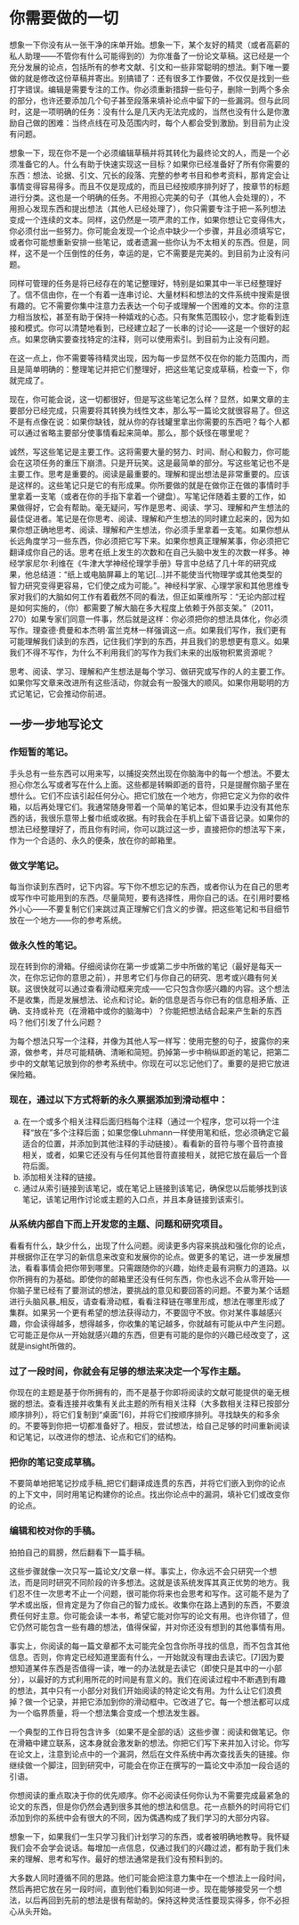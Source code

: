 # 你需要做的一切 {#wind}

想象一下你没有从一张干净的床单开始。想象一下，某个友好的精灵（或者高薪的私人助理——不管你有什么可能得到的）为你准备了一份论文草稿。这已经是一个充分发展的论点，包括所有的参考文献、引文和一些非常聪明的想法。剩下唯一要做的就是修改这份草稿并寄出。别搞错了：还有很多工作要做，不仅仅是找到一些打字错误。编辑是需要专注的工作。你必须重新措辞一些句子，删除一到两个多余的部分，也许还要添加几个句子甚至段落来填补论点中留下的一些漏洞。但与此同时，这是一项明确的任务：没有什么是几天内无法完成的，当然也没有什么是你激励自己做的困难：当终点线在可及范围内时，每个人都会受到激励。到目前为止没有问题。

想象一下，现在你不是一个必须编辑草稿并将其转化为最终论文的人，而是一个必须准备它的人。什么有助于快速实现这一目标？如果你已经准备好了所有你需要的东西：想法、论据、引文、冗长的段落、完整的参考书目和参考资料，那肯定会让事情变得容易得多。而且不仅是现成的，而且已经按顺序排列好了，按章节的标题进行分类。这也是一个明确的任务。不用担心完美的句子（其他人会处理的），不用担心发现东西和提出想法（其他人已经处理了），你只需要专注于把一系列想法变成一个连续的文本。同样，这仍然是一项严肃的工作，如果你想让它变得伟大，你必须付出一些努力。你可能会发现一个论点中缺少一个步骤，并且必须填写它，或者你可能想重新安排一些笔记，或者遗漏一些你认为不太相关的东西。但是，同样，这不是一个压倒性的任务，幸运的是，它不需要是完美的。到目前为止没有问题。

同样可管理的任务是将已经存在的笔记整理好，特别是如果其中一半已经整理好了。信不信由你，在一个有着一连串讨论、大量材料和想法的文件系统中搜索是很有趣的。它不需要你集中注意力去表达一个句子或理解一个困难的文本。你的注意力相当放松，甚至有助于保持一种嬉戏的心态。只有聚焦范围较小，您才能看到连接和模式。你可以清楚地看到，已经建立起了一长串的讨论——这是一个很好的起点。如果您确实要查找特定的注释，则可以使用索引。到目前为止没有问题。

在这一点上，你不需要等待精灵出现，因为每一步显然不仅在你的能力范围内，而且是简单明确的：整理笔记并把它们整理好，把这些笔记变成草稿，检查一下，你就完成了。

现在，你可能会说，这一切都很好，但是写这些笔记怎么样？显然，如果文章的主要部分已经完成，只需要将其转换为线性文本，那么写一篇论文就很容易了。但这不是有点像在说：如果你缺钱，就从你的存钱罐里拿出你需要的东西吧？每个人都可以通过省略主要部分使事情看起来简单。那么，那个妖怪在哪里呢？

诚然，写这些笔记是主要工作。这将需要大量的努力、时间、耐心和毅力，你可能会在这项任务的重压下崩溃。只是开玩笑。这是最简单的部分。写这些笔记也不是主要工作。思考是重要的。阅读是最重要的。理解和提出想法是非常重要的。应该是这样的。这些笔记只是它的有形成果。你所要做的就是在做你正在做的事情时手里拿着一支笔（或者在你的手指下拿着一个键盘）。写笔记伴随着主要的工作，如果做得好，它会有帮助。毫无疑问，写作是思考、阅读、学习、理解和产生想法的最佳促进者。笔记是在你思考、阅读、理解和产生想法的同时建立起来的，因为如果你想正确地思考、阅读、理解和产生想法，你必须手里拿着一支笔。如果你想从长远角度学习一些东西，你必须把它写下来。如果你想真正理解某事，你必须把它翻译成你自己的话。思考在纸上发生的次数和在自己头脑中发生的次数一样多。神经学家尼尔·利维在《牛津大学神经伦理学手册》导言中总结了几十年的研究成果，他总结道：“纸上或电脑屏幕上的笔记[…]并不能使当代物理学或其他类型的智力研究变得更容易，它们使之成为可能。”。神经科学家、心理学家和其他思维专家对我们的大脑如何工作有着截然不同的看法，但正如莱维所写：“无论内部过程是如何实施的，（你）都需要了解大脑在多大程度上依赖于外部支架。”（2011，270）如果专家们同意一件事，然后就是这样：你必须把你的想法具体化，你必须写作。理查德·费曼和本杰明·富兰克林一样强调这一点。如果我们写作，我们更有可能理解我们读到的东西，记住我们学到的东西，并且我们的思想更有意义。如果我们不得不写作，为什么不利用我们的写作为我们未来的出版物积累资源呢？

思考、阅读、学习、理解和产生想法是每个学习、做研究或写作的人的主要工作。如果你写文章来改进所有这些活动，你就会有一股强大的顺风。如果你用聪明的方式记笔记，它会推动你前进。

## 一步一步地写论文

### 作短暂的笔记。

手头总有一些东西可以用来写，以捕捉突然出现在你脑海中的每一个想法。不要太担心你怎么写或者写在什么上面。这些都是转瞬即逝的音符，只是提醒你脑子里在想什么。它们不应该引起任何分心。把它们放在一个地方，你把它定义为你的收件箱，以后再处理它们。我通常随身带着一个简单的笔记本，但如果手边没有其他东西的话，我很乐意带上餐巾纸或收据。有时我会在手机上留下语音记录。如果你的想法已经整理好了，而且你有时间，你可以跳过这一步，直接把你的想法写下来，作为一个合适的、永久的便条，放在你的邮箱里。

### 做文学笔记。

每当你读到东西时，记下内容。写下你不想忘记的东西，或者你认为在自己的思考或写作中可能用到的东西。尽量简短，要有选择性，用你自己的话。在引用时要格外小心——不要复制它们来跳过真正理解它们含义的步骤。把这些笔记和书目细节放在一个地方——你的参考系统。

### 做永久性的笔记。

现在转到你的滑箱。仔细阅读你在第一步或第二步中所做的笔记（最好是每天一次，在你忘记你的意思之前），并思考它们与你自己的研究、思考或兴趣有何关联。这很快就可以通过查看滑动框来完成——它只包含你感兴趣的内容。这个想法不是收集，而是发展想法、论点和讨论。新的信息是否与你已有的信息相矛盾、正确、支持或补充（在滑箱中或你的脑海中）？你能把想法结合起来产生新的东西吗？他们引发了什么问题？

为每个想法只写一个注释，并像为其他人写一样写：使用完整的句子，披露你的来源，做参考，并尽可能精确、清晰和简短。扔掉第一步中稍纵即逝的笔记，把第二步中的文献笔记放到你的参考系统中。你现在可以忘记他们了。重要的是把它放进保险箱。

### 现在，通过以下方式将新的永久票据添加到滑动框中：

a) 在一个或多个相关注释后面归档每个注释（通过一个程序，您可以将一个注释“放在”多个注释后面；如果您像Luhmann一样使用笔和纸，您必须确定它最适合的位置，并添加到其他注释的手动链接）。看看新的音符与哪个音符直接相关，或者，如果它还没有与任何其他音符直接相关，就把它放在最后一个音符后面。
b) 添加相关注释的链接。
c) 通过从索引链接到该笔记，或在笔记上链接到该笔记，确保您以后能够找到该笔记，该笔记用作讨论或主题的入口点，并且本身链接到该索引。

### 从系统内部自下而上开发您的主题、问题和研究项目。

看看有什么，缺少什么，出现了什么问题。阅读更多内容来挑战和强化你的论点，并根据你正在学习的新信息来改变和发展你的论点。做更多的笔记，进一步发展想法，看看事情会把你带到哪里。只需跟随你的兴趣，始终走最有洞察力的道路。以你所拥有的为基础。即使你的邮箱里还没有任何东西，你也永远不会从零开始——你脑子里已经有了要测试的想法，要挑战的意见和要回答的问题。不要为某个话题进行头脑风暴_相反，请查看滑动框，看看注释链在哪里形成，想法在哪里形成了集群。如果另一个更有希望的想法获得动力，不要固守不放。你对某件事越感兴趣，你会读得越多，想得越多，你收集的笔记越多，你就越有可能从中产生问题。它可能正是你从一开始就感兴趣的东西，但更有可能的是你的兴趣已经改变了，这就是insight所做的。

### 过了一段时间，你就会有足够的想法来决定一个写作主题。

你现在的主题是基于你所拥有的，而不是基于你即将阅读的文献可能提供的毫无根据的想法。查看连接并收集有关此主题的所有相关注释（大多数相关注释已按部分顺序排列），将它们复制到“桌面”\[6\]，并将它们按顺序排列。寻找缺失的和多余的。不要等到你把一切都准备好了。相反，尝试想法，给自己足够的时间重新阅读和记笔记，以改进你的想法、论点和它们的结构。

### 把你的笔记变成草稿。

不要简单地把笔记抄成手稿_把它们翻译成连贯的东西，并将它们嵌入到你的论点的上下文中，同时用笔记构建你的论点。找出你论点中的漏洞，填补它们或改变你的论点。

### 编辑和校对你的手稿。

拍拍自己的肩膀，然后翻看下一篇手稿。

这些步骤就像一次只写一篇论文/文章一样。事实上，你永远不会只研究一个想法，而是同时研究不同阶段的许多想法。这就是该系统发挥其真正优势的地方。我们忍不住一次思考不止一个问题，很可能你将来也会思考和写作。这可能不是为了学术或出版，但肯定是为了你自己的智力成长。收集你在路上遇到的东西，不要浪费任何好主意。你可能会读一本书，希望它能对你写的论文有用。也许你错了，但它仍然可能包含一些有趣的想法，值得保留，并对你还没有想到的其他事情有用。

事实上，你阅读的每一篇文章都不太可能完全包含你所寻找的信息，而不包含其他信息。否则，你肯定已经知道里面有什么，一开始就没有理由去读它。\[7\]因为要想知道某件东西是否值得一读，唯一的办法就是去读它（即使只是其中的一小部分），以最好的方式利用所花的时间是有意义的。我们在阅读过程中不断遇到有趣的想法，其中只有一小部分对我们开始阅读的特定论文有用。为什么让它们浪费掉？做一个记录，并把它添加到你的滑动框中。它改进了它。每一个想法都可以成为一个临界质量，将一个想法集合变成一个想法发生器。

一个典型的工作日将包含许多（如果不是全部的话）这些步骤：阅读和做笔记。你在滑箱中建立联系，这本身就会激发新的想法。你把它们写下来并加入讨论。你写在论文上，注意到论点中的一个漏洞，然后在文件系统中再次查找丢失的链接。你继续做一个脚注，回到研究中，可能会在你正在撰写的一篇论文中添加一段合适的引语。

你想阅读的重点取决于你的优先顺序。你不必阅读任何你认为不需要完成最紧急的论文的东西，但是你仍然会遇到很多其他的想法和信息。花一点额外的时间将它们添加到你的系统中会有很大的不同，因为偶遇构成了我们学习的大部分内容。

想象一下，如果我们一生只学习我们计划学习的东西，或者被明确地教导。我怀疑我们会不会学会说话。每增加一点信息，仅通过我们的兴趣过滤，都有助于我们未来的理解、思考和写作。最好的想法通常是我们没有预料到的。

大多数人同时遵循不同的思路。他们可能会把注意力集中在一个想法上一段时间，然后再把它放在另一段时间，直到他们看到如何进一步。现在能够接受另一个想法，以后再回到先前的想法是很有帮助的。保持这种灵活性要现实得多，你不必担心从头开始。
